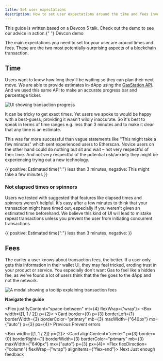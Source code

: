 ```yaml
---
title: Set user expectations
description: How to set user expectations around the time and fees involved in an Ethereum blockchain transaction.
---
```



<Flash>
  This guide is written based on a Devcon 5 talk. Check out the demo to see our
  advice in action.{" "}
  <SmartLink href="http://rimble-devcon-demo.netlify.com">
    Devcon demo
  </SmartLink>
</Flash>

The main expectations you need to set for your user are around times and fees. These are the two most potentially-surprising aspects of a blockchain transaction.

## Time

Users want to know how long they'll be waiting so they can plan their next move. We are able to provide estimates in-dApp using the [GasStation API](https://docs.ethgasstation.info/). And we used this same API to make an accurate progress bar and percentage ticker.

<Image
  alt="UI showing transaction progress"
  borderRadius={8}
  height="auto"
  my={3}
  src="/images/transaction-banner-focus.png"
/>

It can be tricky to get exact times. Yet users we spoke to would be happy with a best-guess, providing it wasn't wildly inaccurate. So it's best to speak in terms of time ranges e.g. less than 3 minutes and to make it clear that any time is an estimate.

This was far more successful than vague statements like "This might take a few minutes" which sent experienced users to Etherscan. Novice users on the other hand could do nothing but sit and wait – not very respectful of their time. And not very respectful of the potential risk/anxiety they might be experiencing trying out a new technology.

<DoDont>
  {{
    positive: <Text>Estimated time{":"} less than 3 minutes</Text>,
    negative: <Text>This might take a few minutes</Text>
  }}
</DoDont>

### Not elapsed times or spinners

Users we tested with suggested that features like elapsed times and spinners weren't helpful. It's easy after a few minutes to think that your transaction might have timed out, especially if you weren't given an estimated time beforehand. We believe this kind of UI will lead to mistake repeat transactions unless you prevent the user from initiating concurrent transactions.

<DoDont>
  {{
    positive: <Text>Estimated time{":"} less than 3 minutes</Text>,
    negative: <Loader />
  }}
</DoDont>

## Fees

The earlier a user knows about transaction fees, the better. If a user only gets this information in their wallet UI, they may feel tricked, eroding trust in your product or service. You especially don't want Gas to feel like a hidden fee, as we've found a lot of users think that the fee goes to the dApp and not the network.

<Image
  my={3}
  src="/images/transaction-fee-explainer.png"
  alt="A modal showing a tooltip explaining transaction fees"
  height="auto"
/>

**Navigate the guide**

<Flex justifyContent="space-between" mt={4} flexWrap={'wrap'}>
  <Box width={[1, 1 / 2]} p={2}>
  <RimbleGatsbyLink
    title="Read the previous part of the guide"
    to="/guides/ux/transactions-prevent-errors">
  <Card border={0} p={3} borderLeft={1} borderWidth={3} borderColor="primary" mb={3} maxWidth={"640px"} mx={"auto"} p={3} px={4}>
    <Flex alignItems="center">
      <Box>
        <Icon color="primary" mr={3} size="24px" name="ArrowBack" />
      </Box>
      <Box>
        <Text
          fontWeight="bold"
          fontSize={3}
          color="primary"
        >
          Previous
        </Text>
        <Text>Prevent errors</Text>
      </Box>
    </Flex>
    </Card>
  </RimbleGatsbyLink>
  </Box>

<Box width={[1, 1 / 2]} p={2}>
<RimbleGatsbyLink
  title="Read the next part of the guide"
  to="/guides/ux/transactions-just-enough-feedback">
  <Card alignContent="center" p={3} border={0} borderRight={1} borderWidth={3} borderColor="primary" mb={3} maxWidth={"640px"} mx={"auto"} p={3} px={4}>
    <Flex alignItems="center" justifyContent="flex-end">
      <Flex flexDirection={"column"} flexWrap={"wrap"} alignItems={"flex-end"}>
        <Text
          fontSize={3}
          fontWeight="bold"
          color="primary"
        >
          Next
        </Text>
        <Text>Just enough feedback</Text>
      </Flex>
      <Box>
        <Icon color="primary" ml={3} size="24px" name="ArrowForward" />
      </Box>
    </Flex>
  </Card>
</RimbleGatsbyLink>
</Box>
</Flex>
